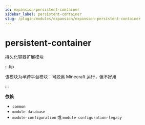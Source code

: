 ```yaml
---
id: expansion-persistent-container
sidebar_label: persistent-container
slug: /plugin/modules/expansion/expansion-persistent-container
---
```


# persistent-container

持久化容器扩展模块

:::tip

该模块为半跨平台模块：可脱离 Minecraft 运行，但不好用

:::

**依赖**

- `common`
- `module-database`
- `module-configuration` 或 `module-configuration-legacy`